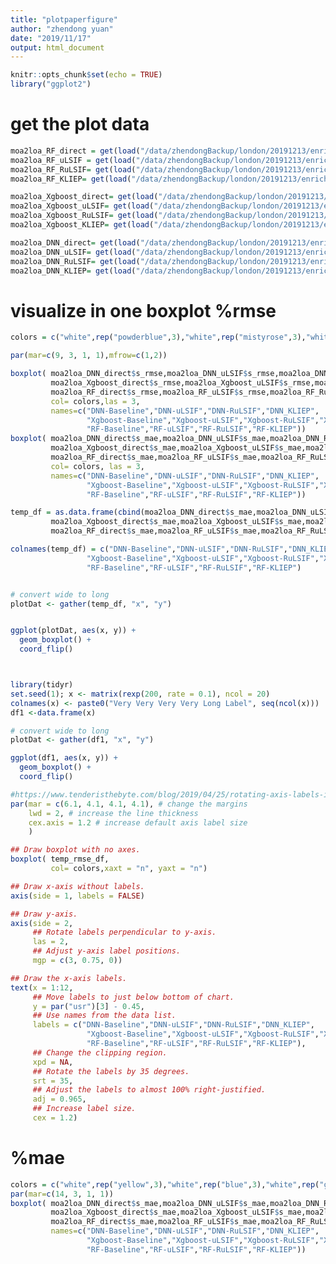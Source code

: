 ```yaml
---
title: "plotpaperfigure"
author: "zhendong yuan"
date: "2019/11/17"
output: html_document
---
```


```r
knitr::opts_chunk$set(echo = TRUE)
library("ggplot2")
```

# get the plot data
```r
moa2loa_RF_direct = get(load("/data/zhendongBackup/london/20191213/enriched_feature/moa2loa_RF_CV/KLIEP/moa2loa_RF_direct.Rdata"))
moa2loa_RF_uLSIF = get(load("/data/zhendongBackup/london/20191213/enriched_feature/moa2loa_RF_CV/KLIEP/moa2loa_RF_uLSIF.Rdata"))
moa2loa_RF_RuLSIF= get(load("/data/zhendongBackup/london/20191213/enriched_feature/moa2loa_RF_CV/KLIEP/moa2loa_RF_RuLSIF.Rdata"))
moa2loa_RF_KLIEP= get(load("/data/zhendongBackup/london/20191213/enriched_feature/moa2loa_RF_CV/KLIEP/moa2loa_RF_KLIEP.Rdata"))

moa2loa_Xgboost_direct= get(load("/data/zhendongBackup/london/20191213/enriched_feature/moa2loa_xgboost_CV/moa2loa_Xgboost_direct.Rdata"))
moa2loa_Xgboost_uLSIF= get(load("/data/zhendongBackup/london/20191213/enriched_feature/moa2loa_xgboost_CV/moa2loa_Xgboost_uLSIF.Rdata"))
moa2loa_Xgboost_RuLSIF= get(load("/data/zhendongBackup/london/20191213/enriched_feature/moa2loa_xgboost_CV/moa2loa_Xgboost_RuLSIF.Rdata"))
moa2loa_Xgboost_KLIEP= get(load("/data/zhendongBackup/london/20191213/enriched_feature/moa2loa_xgboost_CV/moa2loa_Xgboost_KLIEP.Rdata"))

moa2loa_DNN_direct= get(load("/data/zhendongBackup/london/20191213/enriched_feature/moa2loa_DNN_CV/moa2loa_DNN_direct.Rdata"))
moa2loa_DNN_uLSIF= get(load("/data/zhendongBackup/london/20191213/enriched_feature/moa2loa_DNN_CV/moa2loa_DNN_uLSIF.Rdata"))
moa2loa_DNN_RuLSIF= get(load("/data/zhendongBackup/london/20191213/enriched_feature/moa2loa_DNN_CV/moa2loa_DNN_RuLSIF.Rdata"))
moa2loa_DNN_KLIEP= get(load("/data/zhendongBackup/london/20191213/enriched_feature/moa2loa_DNN_CV/moa2loa_DNN_KLIEP.Rdata"))

```

# visualize in one boxplot  %rmse
```r
colors = c("white",rep("powderblue",3),"white",rep("mistyrose",3),"white",rep("#69b3a2",3))

par(mar=c(9, 3, 1, 1),mfrow=c(1,2))

boxplot( moa2loa_DNN_direct$s_rmse,moa2loa_DNN_uLSIF$s_rmse,moa2loa_DNN_RuLSIF$s_rmse,moa2loa_DNN_KLIEP$s_rmse,
         moa2loa_Xgboost_direct$s_rmse,moa2loa_Xgboost_uLSIF$s_rmse,moa2loa_Xgboost_RuLSIF$s_rmse,moa2loa_Xgboost_KLIEP$s_rmse,
         moa2loa_RF_direct$s_rmse,moa2loa_RF_uLSIF$s_rmse,moa2loa_RF_RuLSIF$s_rmse,moa2loa_RF_KLIEP$s_rmse,
         col= colors,las = 3,
         names=c("DNN-Baseline","DNN-uLSIF","DNN-RuLSIF","DNN_KLIEP",
                 "Xgboost-Baseline","Xgboost-uLSIF","Xgboost-RuLSIF","Xgboost-KLIEP",
                 "RF-Baseline","RF-uLSIF","RF-RuLSIF","RF-KLIEP"))
boxplot( moa2loa_DNN_direct$s_mae,moa2loa_DNN_uLSIF$s_mae,moa2loa_DNN_RuLSIF$s_mae,moa2loa_DNN_KLIEP$s_mae,
         moa2loa_Xgboost_direct$s_mae,moa2loa_Xgboost_uLSIF$s_mae,moa2loa_Xgboost_RuLSIF$s_mae,moa2loa_Xgboost_KLIEP$s_mae,
         moa2loa_RF_direct$s_mae,moa2loa_RF_uLSIF$s_mae,moa2loa_RF_RuLSIF$s_mae,moa2loa_RF_KLIEP$s_mae,
         col= colors, las = 3,
         names=c("DNN-Baseline","DNN-uLSIF","DNN-RuLSIF","DNN_KLIEP",
                 "Xgboost-Baseline","Xgboost-uLSIF","Xgboost-RuLSIF","Xgboost-KLIEP",
                 "RF-Baseline","RF-uLSIF","RF-RuLSIF","RF-KLIEP"))

temp_df = as.data.frame(cbind(moa2loa_DNN_direct$s_mae,moa2loa_DNN_uLSIF$s_mae,moa2loa_DNN_RuLSIF$s_mae,moa2loa_DNN_KLIEP$s_mae,
         moa2loa_Xgboost_direct$s_mae,moa2loa_Xgboost_uLSIF$s_mae,moa2loa_Xgboost_RuLSIF$s_mae,moa2loa_Xgboost_KLIEP$s_mae,
         moa2loa_RF_direct$s_mae,moa2loa_RF_uLSIF$s_mae,moa2loa_RF_RuLSIF$s_mae,moa2loa_RF_KLIEP$s_mae))

colnames(temp_df) = c("DNN-Baseline","DNN-uLSIF","DNN-RuLSIF","DNN_KLIEP",
                 "Xgboost-Baseline","Xgboost-uLSIF","Xgboost-RuLSIF","Xgboost-KLIEP",
                 "RF-Baseline","RF-uLSIF","RF-RuLSIF","RF-KLIEP")


# convert wide to long
plotDat <- gather(temp_df, "x", "y")


ggplot(plotDat, aes(x, y)) +
  geom_boxplot() +
  coord_flip()



library(tidyr)
set.seed(1); x <- matrix(rexp(200, rate = 0.1), ncol = 20)
colnames(x) <- paste0("Very Very Very Very Long Label", seq(ncol(x)))
df1 <-data.frame(x)

# convert wide to long
plotDat <- gather(df1, "x", "y")

ggplot(df1, aes(x, y)) +
  geom_boxplot() +
  coord_flip()
```

```r
#https://www.tenderisthebyte.com/blog/2019/04/25/rotating-axis-labels-in-r/
par(mar = c(6.1, 4.1, 4.1, 4.1), # change the margins
    lwd = 2, # increase the line thickness
    cex.axis = 1.2 # increase default axis label size
    )

## Draw boxplot with no axes.
boxplot( temp_rmse_df,
         col= colors,xaxt = "n", yaxt = "n")

## Draw x-axis without labels.
axis(side = 1, labels = FALSE)

## Draw y-axis.
axis(side = 2,
     ## Rotate labels perpendicular to y-axis.
     las = 2,
     ## Adjust y-axis label positions.
     mgp = c(3, 0.75, 0))

## Draw the x-axis labels.
text(x = 1:12,
     ## Move labels to just below bottom of chart.
     y = par("usr")[3] - 0.45,
     ## Use names from the data list.
     labels = c("DNN-Baseline","DNN-uLSIF","DNN-RuLSIF","DNN_KLIEP",
                 "Xgboost-Baseline","Xgboost-uLSIF","Xgboost-RuLSIF","Xgboost-KLIEP",
                 "RF-Baseline","RF-uLSIF","RF-RuLSIF","RF-KLIEP"),
     ## Change the clipping region.
     xpd = NA,
     ## Rotate the labels by 35 degrees.
     srt = 35,
     ## Adjust the labels to almost 100% right-justified.
     adj = 0.965,
     ## Increase label size.
     cex = 1.2)
```


# %mae
```r

colors = c("white",rep("yellow",3),"white",rep("blue",3),"white",rep("green",3))
par(mar=c(14, 3, 1, 1))
boxplot( moa2loa_DNN_direct$s_mae,moa2loa_DNN_uLSIF$s_mae,moa2loa_DNN_RuLSIF$s_mae,moa2loa_DNN_KLIEP$s_mae,
         moa2loa_Xgboost_direct$s_mae,moa2loa_Xgboost_uLSIF$s_mae,moa2loa_Xgboost_RuLSIF$s_mae,moa2loa_Xgboost_KLIEP$s_mae,
         moa2loa_RF_direct$s_mae,moa2loa_RF_uLSIF$s_mae,moa2loa_RF_RuLSIF$s_mae,moa2loa_RF_KLIEP$s_mae,col= colors,las = 2,
         names=c("DNN-Baseline","DNN-uLSIF","DNN-RuLSIF","DNN_KLIEP",
                 "Xgboost-Baseline","Xgboost-uLSIF","Xgboost-RuLSIF","Xgboost-KLIEP",
                 "RF-Baseline","RF-uLSIF","RF-RuLSIF","RF-KLIEP"))
```


